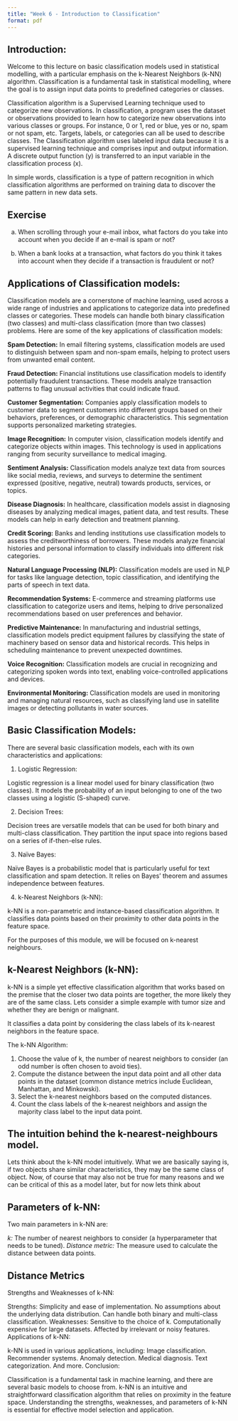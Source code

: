 ```yaml
---
title: "Week 6 - Introduction to Classification"
format: pdf
---
```


## Introduction:

Welcome to this lecture on basic classification models used in statistical modelling, with a particular emphasis on the k-Nearest Neighbors (k-NN) algorithm. Classification is a fundamental task in statistical modelling, where the goal is to assign input data points to predefined categories or classes.

Classification algorithm is a Supervised Learning technique used to categorize new observations. In classification, a program uses the dataset or observations provided to learn how to categorize new observations into various classes or groups. For instance, 0 or 1, red or blue, yes or no, spam or not spam, etc. Targets, labels, or categories can all be used to describe classes. The Classification algorithm uses labeled input data because it is a supervised learning technique and comprises input and output information. A discrete output function (y) is transferred to an input variable in the classification process (x).

In simple words, classification is a type of pattern recognition in which classification algorithms are performed on training data to discover the same pattern in new data sets.

::: {.callout-tip}
## Exercise

a) When scrolling through your e-mail inbox, what factors do you take into account when you decide if an e-mail is spam or not?

b) When a bank looks at a transaction, what factors do you think it takes into account when they decide if a transaction is fraudulent or not?
:::

## 

## Applications of Classification models:

Classification models are a cornerstone of machine learning, used across a wide range of industries and applications to categorize data into predefined classes or categories. These models can handle both binary classification (two classes) and multi-class classification (more than two classes) problems. Here are some of the key applications of classification models:

**Spam Detection:** In email filtering systems, classification models are used to distinguish between spam and non-spam emails, helping to protect users from unwanted email content.

**Fraud Detection:** Financial institutions use classification models to identify potentially fraudulent transactions. These models analyze transaction patterns to flag unusual activities that could indicate fraud.

**Customer Segmentation:** Companies apply classification models to customer data to segment customers into different groups based on their behaviors, preferences, or demographic characteristics. This segmentation supports personalized marketing strategies.

**Image Recognition:** In computer vision, classification models identify and categorize objects within images. This technology is used in applications ranging from security surveillance to medical imaging.

**Sentiment Analysis:** Classification models analyze text data from sources like social media, reviews, and surveys to determine the sentiment expressed (positive, negative, neutral) towards products, services, or topics.

**Disease Diagnosis:** In healthcare, classification models assist in diagnosing diseases by analyzing medical images, patient data, and test results. These models can help in early detection and treatment planning.

**Credit Scoring:** Banks and lending institutions use classification models to assess the creditworthiness of borrowers. These models analyze financial histories and personal information to classify individuals into different risk categories.

**Natural Language Processing (NLP):** Classification models are used in NLP for tasks like language detection, topic classification, and identifying the parts of speech in text data.

**Recommendation Systems:** E-commerce and streaming platforms use classification to categorize users and items, helping to drive personalized recommendations based on user preferences and behavior.

**Predictive Maintenance:** In manufacturing and industrial settings, classification models predict equipment failures by classifying the state of machinery based on sensor data and historical records. This helps in scheduling maintenance to prevent unexpected downtimes.

**Voice Recognition:** Classification models are crucial in recognizing and categorizing spoken words into text, enabling voice-controlled applications and devices.

**Environmental Monitoring:** Classification models are used in monitoring and managing natural resources, such as classifying land use in satellite images or detecting pollutants in water sources.

## Basic Classification Models:

There are several basic classification models, each with its own characteristics and applications:

1. Logistic Regression:

Logistic regression is a linear model used for binary classification (two classes). It models the probability of an input belonging to one of the two classes using a logistic (S-shaped) curve.

2. Decision Trees:

Decision trees are versatile models that can be used for both binary and multi-class classification. They partition the input space into regions based on a series of if-then-else rules.

3. Naïve Bayes:

Naïve Bayes is a probabilistic model that is particularly useful for text classification and spam detection. It relies on Bayes' theorem and assumes independence between features.

4. k-Nearest Neighbors (k-NN):

k-NN is a non-parametric and instance-based classification algorithm.
It classifies data points based on their proximity to other data points in the feature space.

For the purposes of this module, we will be focused on k-nearest neighbours.

## k-Nearest Neighbors (k-NN):

k-NN is a simple yet effective classification algorithm that works based on the premise that the closer two data points are together, the more likely they are of the same class. Lets consider a simple example with tumor size and whether they are benign or malignant.



It classifies a data point by considering the class labels of its k-nearest neighbors in the feature space.

The k-NN Algorithm:

1. Choose the value of k, the number of nearest neighbors to consider (an odd number is often chosen to avoid ties).
2. Compute the distance between the input data point and all other data points in the dataset (common distance metrics include Euclidean, Manhattan, and Minkowski).
3. Select the k-nearest neighbors based on the computed distances.
4. Count the class labels of the k-nearest neighbors and assign the majority class label to the input data point.

## The intuition behind the k-nearest-neighbours model.

Lets think about the k-NN model intuitively. What we are basically saying is, if two objects share similar characteristics, they may be the same class of object. Now, of course that may also not be true for many reasons and we can be critical of this as a model later, but for now lets think about 

## Parameters of k-NN:

Two main parameters in k-NN are:

*k:* The number of nearest neighbors to consider (a hyperparameter that needs to be tuned).
*Distance metric:* The measure used to calculate the distance between data points.

## Distance Metrics

Strengths and Weaknesses of k-NN:

Strengths:
Simplicity and ease of implementation.
No assumptions about the underlying data distribution.
Can handle both binary and multi-class classification.
Weaknesses:
Sensitive to the choice of k.
Computationally expensive for large datasets.
Affected by irrelevant or noisy features.
Applications of k-NN:

k-NN is used in various applications, including:
Image classification.
Recommender systems.
Anomaly detection.
Medical diagnosis.
Text categorization.
And more.
Conclusion:

Classification is a fundamental task in machine learning, and there are several basic models to choose from.
k-NN is an intuitive and straightforward classification algorithm that relies on proximity in the feature space.
Understanding the strengths, weaknesses, and parameters of k-NN is essential for effective model selection and application.
